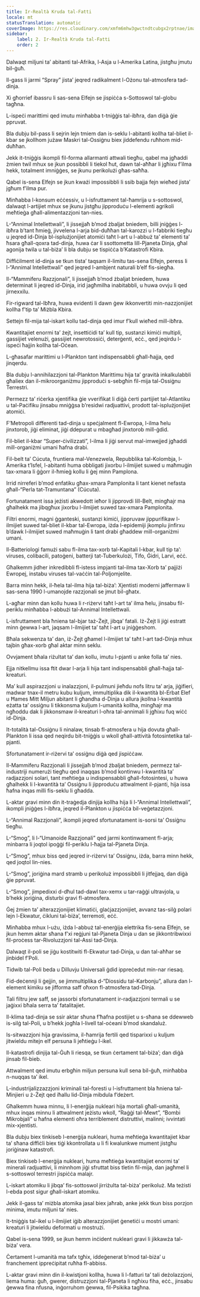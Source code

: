 ```yaml
---
title: Ir-Realtà Kruda tal-Fatti
locale: mt
statusTranslation: automatic
coverImage: https://res.cloudinary.com/xmfm6mhw3gwctndtcubgx2rptnae/image/upload/v1741354419/small_cover_la_gran_rebelion_28716e29d2.webp
sidebar:
    label: 2. Ir-Realtà Kruda tal-Fatti
    order: 2
---
```

Dalwaqt miljuni ta’ abitanti tal-Afrika, l-Asja u l-Amerika Latina, jistgħu jmutu bil-ġuħ.

Il-gass li jarmi “Spray” jista’ jeqred radikalment l-Ożonu tal-atmosfera tad-dinja.

Xi għorrief ibassru li sas-sena Elfejn se jispiċċa s-Sottoswol tal-globu tagħna.

L-ispeċi marittimi qed imutu minħabba t-tniġġis tal-ibħra, dan diġà ġie ppruvat.

Bla dubju bil-pass li sejrin lejn tmiem dan is-seklu l-abitanti kollha tal-bliet il-kbar se jkollhom jużaw Maskri tal-Ossiġnu biex jiddefendu ruħhom mid-duħħan.

Jekk it-tniġġis ikompli fil-forma allarmanti attwali tiegħu, qabel ma jgħaddi żmien twil mhux se jkun possibbli li tiekol ħut, dawn tal-aħħar li jgħixu f’ilma hekk, totalment imniġġes, se jkunu perikolużi għas-saħħa.

Qabel is-sena Elfejn se jkun kważi impossibbli li ssib bajja fejn wieħed jista’ jgħum f’ilma pur.

Minħabba l-konsum eċċessiv, u l-isfruttament tal-ħamrija u s-sottoswol, dalwaqt l-artijiet mhux se jkunu jistgħu jipproduċu l-elementi agrikoli meħtieġa għall-alimentazzjoni tan-nies.

L-“Annimal Intellettwali”, li jissejjaħ b’mod żbaljat bniedem, billi jniġġes l-ibħra b’tant ħmieġ, jivvelena l-arja bid-duħħan tal-karozzi u l-fabbriki tiegħu u jeqred id-Dinja bl-isplużjonijiet atomiċi taħt l-art u l-abbuż ta’ elementi ta’ ħsara għall-qoxra tad-dinja, huwa ċar li ssottometta lill-Pjaneta Dinja, għal agonija twila u tal-biża’ li bla dubju se tispiċċa b’Katastrofi Kbira.

Diffiċilment id-dinja se tkun tista’ taqsam il-limitu tas-sena Elfejn, peress li l-“Annimal Intellettwali” qed jeqred l-ambjent naturali b’elf fis-siegħa.

Il-“Mammiferu Razzjonali”, li jissejjaħ b’mod żbaljat bniedem, huwa determinat li jeqred id-Dinja, irid jagħmilha inabitabbli, u huwa ovvju li qed jirnexxilu.

Fir-rigward tal-Ibħra, huwa evidenti li dawn ġew ikkonvertiti min-nazzjonijiet kollha f’tip ta’ Miżbla Kbira.

Settejn fil-mija tal-iskart kollu tad-dinja qed imur f’kull wieħed mill-ibħra.

Kwantitajiet enormi ta’ żejt, insettiċidi ta’ kull tip, sustanzi kimiċi multipli, gassijiet velenużi, gassijiet newrotossiċi, deterġenti, eċċ., qed jeqirdu l-ispeċi ħajjin kollha tal-Oċean.

L-għasafar marittimi u l-Plankton tant indispensabbli għall-ħajja, qed jinqerdu.

Bla dubju l-annihilazzjoni tal-Plankton Marittimu hija ta’ gravità inkalkulabbli għaliex dan il-mikroorganiżmu jipproduċi s-sebgħin fil-mija tal-Ossiġnu Terrestri.

Permezz ta’ riċerka xjentifika ġie vverifikat li diġà ċerti partijiet tal-Atlantiku u tal-Paċifiku jinsabu mniġġsa b’residwi radjuattivi, prodott tal-isplużjonijiet atomiċi.

F’Metropoli differenti tad-dinja u speċjalment fl-Ewropa, l-ilma ħelu jinxtorob, jiġi eliminat, jiġi ddepurat u mbagħad jinxtorob mill-ġdid.

Fil-bliet il-kbar “Super-ċivilizzati”, l-ilma li jiġi servut mal-imwejjed jgħaddi mill-organiżmi umani ħafna drabi.

Fil-belt ta’ Cúcuta, fruntiera mal-Venezwela, Repubblika tal-Kolombja, l-Amerika t’Isfel, l-abitanti huma obbligati jixorbu l-ilmijiet suwed u maħmuġin tax-xmara li ġġorr il-ħmieġ kollu li ġej minn Pamplona.

Irrid nirreferi b’mod enfatiku għax-xmara Pamplonita li tant kienet nefasta għall-“Perla tat-Tramuntana” (Cúcuta).

Fortunatament issa jeżisti akwedott ieħor li jipprovdi lill-Belt, mingħajr ma għalhekk ma jibqgħux jixorbu l-ilmijiet suwed tax-xmara Pamplonita.

Filtri enormi, magni ġganteski, sustanzi kimiċi, jippruvaw jippurifikaw l-ilmijiet suwed tal-bliet il-kbar tal-Ewropa, iżda l-epidemiji jkomplu jinfirxu b’dawk l-ilmijiet suwed maħmuġin li tant drabi għaddew mill-organiżmi umani.

Il-Batteriologi famużi sabu fl-ilma tax-xorb tal-Kapitali l-kbar, kull tip ta’: viruses, colibacili, patoġeni, batterji tat-Tuberkulożi, Tifo, Ġidri, Larvi, eċċ.

Għalkemm jidher inkredibbli fl-istess impjanti tal-ilma tax-Xorb ta’ pajjiżi Ewropej, instabu viruses tal-vaċċin tal-Poljomjelite.

Barra minn hekk, il-ħela tal-ilma hija tal-biża’: Xjentisti moderni jaffermaw li sas-sena 1990 l-umanojde razzjonali se jmut bil-għatx.

L-agħar minn dan kollu huwa li r-riżervi taħt l-art ta’ ilma ħelu, jinsabu fil-periklu minħabba l-abbużi tal-Annimal Intellettwali.

L-isfruttament bla ħniena tal-bjar taż-Żejt, jibqa’ fatali. Iż-Żejt li jiġi estratt minn ġewwa l-art, jaqsam l-ilmijiet ta’ taħt l-art u jniġġeshom.

Bħala sekwenza ta’ dan, iż-Żejt għamel l-ilmijiet ta’ taħt l-art tad-Dinja mhux tajbin għax-xorb għal aktar minn seklu.

Ovvjament bħala riżultat ta’ dan kollu, imutu l-pjanti u anke folla ta’ nies.

Ejja nitkellmu issa ftit dwar l-arja li hija tant indispensabbli għall-ħajja tal-kreaturi.

Ma’ kull aspirazzjoni u inalazzjoni, il-pulmuni jieħdu nofs litru ta’ arja, jiġifieri, madwar tnax-il metru kubu kuljum, immultiplika dik il-kwantità bl-Erbat Elef u Ħames Mitt Miljun abitant li għandha d-Dinja u allura jkollna l-kwantità eżatta ta’ ossiġnu li tikkonsma kuljum l-umanità kollha, mingħajr ma ngħoddu dak li jikkonsmaw il-kreaturi l-oħra tal-annimali li jgħixu fuq wiċċ id-Dinja.

It-totalità tal-Ossiġnu li ninalaw, tinsab fl-atmosfera u hija dovuta għall-Plankton li issa qed neqirdu bit-tniġġis u wkoll għall-attività fotosintetika tal-pjanti.

Sfortunatament ir-riżervi ta’ ossiġnu diġà qed jispiċċaw.

Il-Mammiferu Razzjonali li jissejjaħ b’mod żbaljat bniedem, permezz tal-industriji numerużi tiegħu qed inaqqas b’mod kontinwu l-kwantità ta’ radjazzjoni solari, tant meħtieġa u indispensabbli għall-fotosintesi, u huwa għalhekk li l-kwantità ta’ Ossiġnu li jipproduċu attwalment il-pjanti, hija issa ħafna inqas milli fis-seklu li għadda.

L-aktar gravi minn din it-traġedja dinjija kollha hija li l-“Annimal Intellettwali”, ikompli jniġġes l-ibħra, jeqred il-Plankton u jispiċċa bil-veġetazzjoni.

L-“Annimal Razzjonali”, ikompli jeqred sfortunatament is-sorsi ta’ Ossiġnu tiegħu.

L-“Smog”, li l-“Umanoide Razzjonali” qed jarmi kontinwament fl-arja; minbarra li joqtol ipoġġi fil-periklu l-ħajja tal-Pjaneta Dinja.

L-“Smog”, mhux biss qed jeqred ir-riżervi ta’ Ossiġnu, iżda, barra minn hekk, qed joqtol lin-nies.

L-“Smog”, joriġina mard stramb u perikoluż impossibbli li jitfejjaq, dan diġà ġie ppruvat.

L-“Smog”, jimpedixxi d-dħul tad-dawl tax-xemx u tar-raġġi ultravjola, u b’hekk joriġina, disturbi gravi fl-atmosfera.

Ġej żmien ta’ alterazzjonijiet klimatiċi, glaċjazzjonijiet, avvanz tas-silġ polari lejn l-Ekwatur, ċikluni tal-biża’, terremoti, eċċ.

Minħabba mhux l-użu, iżda l-abbuż tal-enerġija elettrika fis-sena Elfejn, se jkun hemm aktar sħana f’xi reġjuni tal-Pjaneta Dinja u dan se jikkontribwixxi fil-proċess tar-Rivoluzzjoni tal-Assi tad-Dinja.

Dalwaqt il-poli se jiġu kostitwiti fl-Ekwatur tad-Dinja, u dan tal-aħħar se jinbidel f’Poli.

Tidwib tal-Poli beda u Dilluvju Universali ġdid ippreċedut min-nar riesaq.

Fid-deċennji li ġejjin, se jimmultiplika d-“Diossidu tal-Karbonju”, allura dan l-element kimiku se jifforma saff oħxon fl-atmosfera tad-Dinja.

Tali filtru jew saff, se jassorbi sfortunatament ir-radjazzjoni termali u se jaġixxi bħala serra ta’ fatalitajiet.

Il-klima tad-dinja se ssir aktar sħuna f’ħafna postijiet u s-sħana se ddewweb is-silġ tal-Poli, u b’hekk jogħla l-livell tal-oċeani b’mod skandaluż.

Is-sitwazzjoni hija gravissima, il-ħamrija fertili qed tisparixxi u kuljum jitwieldu mitejn elf persuna li jeħtieġu l-ikel.

Il-katastrofi dinjija tal-Ġuħ li riesqa, se tkun ċertament tal-biża’; dan diġà jinsab fil-bieb.

Attwalment qed imutu erbgħin miljun persuna kull sena bil-ġuħ, minħabba n-nuqqas ta’ ikel.

L-industrijalizzazzjoni kriminali tal-foresti u l-isfruttament bla ħniena tal-Minjieri u ż-Żejt qed iħallu lid-Dinja mibdula f’deżert.

Għalkemm huwa minnu, li l-enerġija nukleari hija mortali għall-umanità, mhux inqas minnu li attwalment jeżistu wkoll, “Raġġi tal-Mewt”, “Bombi Mikrobjali” u ħafna elementi oħra terriblement distruttivi, malinni; ivvintati mix-xjentisti.

Bla dubju biex tinkiseb l-enerġija nukleari, huma meħtieġa kwantitajiet kbar ta’ sħana diffiċli biex tiġi kkontrollata u li fi kwalunkwe mument jistgħu joriġinaw katastrofi.

Biex tinkiseb l-enerġija nukleari, huma meħtieġa kwantitajiet enormi ta’ minerali radjuattivi, li minnhom jiġi sfruttat biss tletin fil-mija, dan jagħmel li s-sottoswol terrestri jispiċċa malajr.

L-iskart atomiku li jibqa’ fis-sottoswol jirriżulta tal-biża’ perikoluż. Ma teżisti l-ebda post sigur għall-iskart atomiku.

Jekk il-gass ta’ miżbla atomika jasal biex jaħrab, anke jekk tkun biss porzjon minima, imutu miljuni ta’ nies.

It-tniġġis tal-ikel u l-ilmijiet iġib alterazzjonijiet ġenetiċi u mostri umani: kreaturi li jitwieldu deformati u mostrużi.

Qabel is-sena 1999, se jkun hemm inċident nukleari gravi li jikkawża tal-biża’ vera.

Ċertament l-umanità ma tafx tgħix, iddeġenerat b’mod tal-biża’ u franchement ippreċipitat ruħha fl-abbiss.

L-aktar gravi minn din il-kwistjoni kollha, huwa li l-fatturi ta’ tali deżolazzjoni, liema huma: ġuħ, gwerer, distruzzjoni tal-Pjaneta li ngħixu fiha, eċċ., jinsabu ġewwa fina nfusna, inġorruhom ġewwa, fil-Psikika tagħna.


